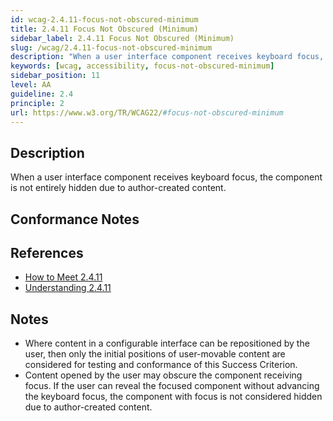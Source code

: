 ```yaml
---
id: wcag-2.4.11-focus-not-obscured-minimum
title: 2.4.11 Focus Not Obscured (Minimum)
sidebar_label: 2.4.11 Focus Not Obscured (Minimum)
slug: /wcag/2.4.11-focus-not-obscured-minimum
description: "When a user interface component receives keyboard focus, the component is not entirely hidden due to author-created content."
keywords: [wcag, accessibility, focus-not-obscured-minimum]
sidebar_position: 11
level: AA
guideline: 2.4
principle: 2
url: https://www.w3.org/TR/WCAG22/#focus-not-obscured-minimum
---
```


## Description

When a user interface component receives keyboard focus, the component is not entirely hidden due to author-created content.

## Conformance Notes

<Project name="ads">
  <Support></Support>
</Project>

<Project name="scix">
  <Support></Support>
</Project>

## References

- [How to Meet 2.4.11](https://www.w3.org/WAI/WCAG22/quickref/#focus-not-obscured-minimum)
- [Understanding 2.4.11](https://www.w3.org/WAI/WCAG22/Understanding/focus-not-obscured-minimum.html)

## Notes

- Where content in a configurable interface can be repositioned by the user, then only the initial positions of user-movable content are considered for testing and conformance of this Success Criterion.
- Content opened by the user may obscure the component receiving focus. If the user can reveal the focused component without advancing the keyboard focus, the component with focus is not considered hidden due to author-created content.
